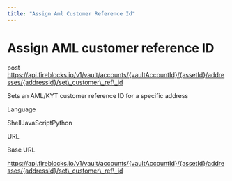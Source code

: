 ```yaml
---
title: "Assign Aml Customer Reference Id"
---
```

  
  # Assign AML customer reference ID

post https://api.fireblocks.io/v1/vault/accounts/{vaultAccountId}/{assetId}/addresses/{addressId}/set\_customer\_ref\_id

Sets an AML/KYT customer reference ID for a specific address

Language

ShellJavaScriptPython

URL

Base URL

https://api.fireblocks.io/v1/vault/accounts/{vaultAccountId}/{assetId}/addresses/{addressId}/set\_customer\_ref\_id